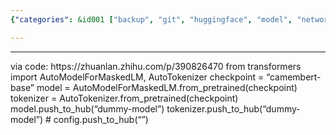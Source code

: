 ```yaml
---
{"categories": &id001 ["backup", "git", "huggingface", "model", "network", "stub", "sync"], "category": "Model Uploading", "date": "2022-05-29 08:03:27", "description": "This article provides a step-by-step guide on how to upload a model to Hugging Face's Hub using code. It includes a link for detailed instructions and demonstrates the process with the Camembert language model, utilizing AutoModelForMaskedLM and AutoTokenizer from Transformers library. The model and tokenizer are then pushed to the Hub under the name 'dummy-model'.", "tags": *id001, "title": "Upload Model To Huggingface"}

---
```


------
via code:
https://zhuanlan.zhihu.com/p/390826470
from transformers import AutoModelForMaskedLM, AutoTokenizer
checkpoint = "camembert-base"
model = AutoModelForMaskedLM.from_pretrained(checkpoint)
tokenizer = AutoTokenizer.from_pretrained(checkpoint)
model.push_to_hub("dummy-model")
tokenizer.push_to_hub("dummy-model")
# config.push_to_hub("<model_name>")

